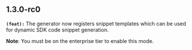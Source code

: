 ## 1.3.0-rc0
**`(feat):`** The generator now registers snippet templates which can be used for dynamic
  SDK code snippet generation.

  **Note**: You must be on the enterprise tier to enable this mode.


